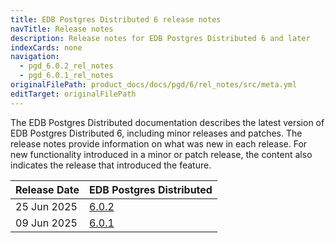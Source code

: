 ```yaml
---
title: EDB Postgres Distributed 6 release notes
navTitle: Release notes
description: Release notes for EDB Postgres Distributed 6 and later
indexCards: none
navigation:
  - pgd_6.0.2_rel_notes
  - pgd_6.0.1_rel_notes
originalFilePath: product_docs/docs/pgd/6/rel_notes/src/meta.yml
editTarget: originalFilePath
---
```



The EDB Postgres Distributed documentation describes the latest version of EDB Postgres Distributed 6, including minor releases and patches. The release notes provide information on what was new in each release. For new functionality introduced in a minor or patch release, the content also indicates the release that introduced the feature.


| Release Date | EDB Postgres Distributed |
|---|---|
| 25 Jun 2025 | [6.0.2](./pgd_6.0.2_rel_notes) |
| 09 Jun 2025 | [6.0.1](./pgd_6.0.1_rel_notes) |
